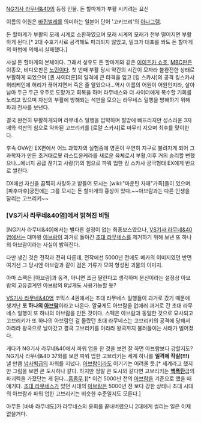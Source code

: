 [[NG기사 라무네&40]]의 등장 인물. 돈 할마게가 부활 시키려는 요신

이름의 어원은 [[바퀴벌레]]를 의미하는 일본어 단어 '고키브리'의 [[아나그램]].

돈 할마게가 부활의 모래 시계로 소환하였으며 모래 시계의 모래가 전부 떨어지면 부활하게 된다.[* 2대 수호기사로 공격해도 파괴되지 않았고, 밀크가 대포를 쏴도 돈 할마게의 마법에 의해서 실패했다.]

사실 돈 할마게의 본체이다. 그래서 성우도 돈 할마게와 같은 [[이이즈카 쇼조]], [[MBC]]판은 이종오, 비디오판은 [[노민]]이다. 첫 번째 부활 당시 약간의 시간이 모자라 불완전한 상태로 부활하게 되었으며 [퀸 사이더론]의 일격에 큰 타격을 입고 [킹 스카샤]의 공격 킹스카샤 허리케인에 허리가 끊어지면서 죽은 줄 알았으나...역시 이름의 어원이 어원인지라, 살아남아 두근 두근 우주로 도망가고 회복을 하며 라무네스와 더 사이더에게 복수할 기회를 노리고 있으며 자신의 부활에 방해되는 석판을 모으는 라무네스 일행을 방해하기 위해 파괴 전사를 보낸다.

결국 완전히 부활하게되며 라무네스 일행을 압박하며 절망에 빠뜨리지만 성스러운 3자매와 석판의 힘으로 약화된 고브리키를 [로얄 스카샤]로 마무리 지으며 최후를 맞이한다.

후속 OVA인 EX편에서 어느 과학자의 실험중에 영혼이 우연히 지구로 불려지게 되어 그 과학자가 만든 초거대로봇 라스트윤케라를 새로운 육체로서 부활,이후 거의 승리할 뻔했으나...에너지 공급 끊기고 사랑(?)의 힘으로 파워 업한 킹 스카샤 궁극형태 EX에게 반으로 썰린다.

DX에선 자신을 끔찍히 사랑하고 받들어 모시는 [wiki:"마운틴 자매"가족]들이 있으며. [파후파후]궁전에는 그를 모시는 돈 할마게의 흉상이 있다.~~아브람과는 다른 인생을 달리는 고브리키~~

=== [VS기사 라무네&40염]에서 밝혀진 비밀 ===
[NG기사 라무네&40]에서는 별다른 설정이 없는 최종보스였으나, [[VS기사 라무네&40염]]에서는 대마왕 [[아브람]]이 과거로 돌아간 [[초대 라무네스]]를 제거하기 위해 보낸 또 하나의 아브람이라는 사실이 밝혀진다.

다만 생긴 것은 전작과 전혀 다른데, 전작에선 5000년 전에도 메카의 이미지였던 반면 여기선 그 당시엔 아브람과 같이 검은 기류가 모여 형성된 괴물의 이미지. 

아마 스펙은 [아브람]과 동격, 아니면 조금 딸린다고 생각하며 분신이라는 설정상 아브람의 고유결계인 아브람의 8날개도 사용가능할 듯?

[[VS기사 라무네&40염]] 코믹스 4권에서는 초대 라무네스 일행들이 과거로 갔기 때문에 생겨난 '''또 하나의 [[아브람]]'''이라고 나온다. 얄궂게도 아브람을 없애러 과거로 간 초대 라무네스 일행이 또 하나의 아브람을 만든 것이다. 스펙은 아브람과 동일한 것으로 묘사되고 고브리키가 또 하나의 아브람인 걸 몰랐던 초대 라무네스는 고브리키의 공격에 당해서 아라라 왕국으로 날아갔고 결국 고브리키를 아라라 왕국까지 불러들이는 사태가 벌어졌다.

게다가 NG기사 라무네&40에서 파워 업을 한 것을 보면 잘 하면 아브람보다 강할지도? NG기사 라무네&40 37화를 보면 파워 업한 고브리키는 세계 하나를 '''일격에 작살(!!!)''' 낼 만큼 [[넘사벽]]급의 파워를 지녔다. [[아브람]]이라도 이기기는 어려울 듯.[* 세계라고 했지만 그림을 보면 큰 도시하나 같다. 하지만 정말 큰 도시와 같다면 고브리키는 '''[[핵폭탄]]'''급의 파괴력을 가졌단는 게 된다...[[흠좀무]].][* 이건 5000년 전의 [[아브람]]을 기준으로 했을 때 얘기다. [[초대 라무네스]]가 있던 시대의 [[아브람]]은 5000년 전 보다 강한 상태니 초대 시대의 아브람과 파워 업한 고브리키는 비슷한 수준일지도 모른다.]

아무튼 [바바 라무네도]가 라무네스의 윤회를 끝내버렸으니 2대에게 썰리는 일은 이제 없을거다.
